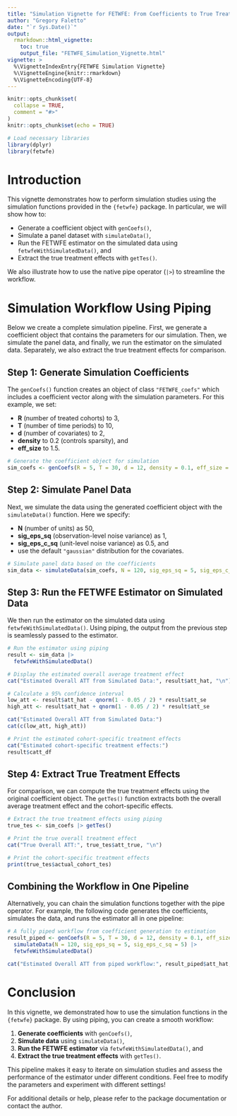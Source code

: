 ```yaml
---
title: "Simulation Vignette for FETWFE: From Coefficients to True Treatment Effects"
author: "Gregory Faletto"
date: "`r Sys.Date()`"
output:
  rmarkdown::html_vignette:
    toc: true
    output_file: "FETWFE_Simulation_Vignette.html"
vignette: >
  %\VignetteIndexEntry{FETWFE Simulation Vignette}
  %\VignetteEngine{knitr::rmarkdown}
  %\VignetteEncoding{UTF-8}
---
```


```r
knitr::opts_chunk$set(
  collapse = TRUE,
  comment = "#>"
)
knitr::opts_chunk$set(echo = TRUE)

```

```r
# Load necessary libraries
library(dplyr)
library(fetwfe)
```

# Introduction

This vignette demonstrates how to perform simulation studies using the simulation functions provided in the `{fetwfe}` package. In particular, we will show how to:
  
- Generate a coefficient object with `genCoefs()`,
- Simulate a panel dataset with `simulateData()`,
- Run the FETWFE estimator on the simulated data using `fetwfeWithSimulatedData()`, and
- Extract the true treatment effects with `getTes()`.

We also illustrate how to use the native pipe operator (`|>`) to streamline the workflow.

# Simulation Workflow Using Piping

Below we create a complete simulation pipeline. First, we generate a coefficient object that contains the parameters for our simulation. Then, we simulate the panel data, and finally, we run the estimator on the simulated data. Separately, we also extract the true treatment effects for comparison.

## Step 1: Generate Simulation Coefficients

The `genCoefs()` function creates an object of class `"FETWFE_coefs"` which includes a coefficient vector along with the simulation parameters. For this example, we set:
  
- **R** (number of treated cohorts) to 3,
- **T** (number of time periods) to 10,
- **d** (number of covariates) to 2,
- **density** to 0.2 (controls sparsity), and
- **eff_size** to 1.5.

```r
# Generate the coefficient object for simulation
sim_coefs <- genCoefs(R = 5, T = 30, d = 12, density = 0.1, eff_size = 2, seed = 101)
```

## Step 2: Simulate Panel Data

Next, we simulate the data using the generated coefficient object with the `simulateData()` function. Here we specify:

- **N** (number of units) as 50,
- **sig_eps_sq** (observation-level noise variance) as 1,
- **sig_eps_c_sq** (unit-level noise variance) as 0.5, and
- use the default `"gaussian"` distribution for the covariates.

```r
# Simulate panel data based on the coefficients
sim_data <- simulateData(sim_coefs, N = 120, sig_eps_sq = 5, sig_eps_c_sq = 5, distribution = "gaussian")
```

## Step 3: Run the FETWFE Estimator on Simulated Data

We then run the estimator on the simulated data using `fetwfeWithSimulatedData()`. Using piping, the output from the previous step is seamlessly passed to the estimator.

```r
# Run the estimator using piping
result <- sim_data |>
  fetwfeWithSimulatedData()

# Display the estimated overall average treatment effect
cat("Estimated Overall ATT from Simulated Data:", result$att_hat, "\n")

# Calculate a 95% confidence interval
low_att <- result$att_hat - qnorm(1 - 0.05 / 2) * result$att_se
high_att <- result$att_hat + qnorm(1 - 0.05 / 2) * result$att_se

cat("Estimated Overall ATT from Simulated Data:")
cat(c(low_att, high_att))

# Print the estimated cohort-specific treatment effects
cat("Estimated cohort-specific treatment effects:")
result$catt_df

```

## Step 4: Extract True Treatment Effects

For comparison, we can compute the true treatment effects using the original coefficient object. The `getTes()` function extracts both the overall average treatment effect and the cohort-specific effects.

```r
# Extract the true treatment effects using piping
true_tes <- sim_coefs |> getTes()

# Print the true overall treatment effect
cat("True Overall ATT:", true_tes$att_true, "\n")

# Print the cohort-specific treatment effects
print(true_tes$actual_cohort_tes)
```

## Combining the Workflow in One Pipeline

Alternatively, you can chain the simulation functions together with the pipe operator. For example, the following code generates the coefficients, simulates the data, and runs the estimator all in one pipeline:

```r
# A fully piped workflow from coefficient generation to estimation
result_piped <- genCoefs(R = 5, T = 30, d = 12, density = 0.1, eff_size = 2, seed = 2025) |>
  simulateData(N = 120, sig_eps_sq = 5, sig_eps_c_sq = 5) |>
  fetwfeWithSimulatedData()

cat("Estimated Overall ATT from piped workflow:", result_piped$att_hat, "\n")
```

# Conclusion

In this vignette, we demonstrated how to use the simulation functions in the `{fetwfe}` package. By using piping, you can create a smooth workflow:
  
1. **Generate coefficients** with `genCoefs()`,
2. **Simulate data** using `simulateData()`,
3. **Run the FETWFE estimator** via `fetwfeWithSimulatedData()`, and
4. **Extract the true treatment effects** with `getTes()`.

This pipeline makes it easy to iterate on simulation studies and assess the performance of the estimator under different conditions. Feel free to modify the parameters and experiment with different settings!

For additional details or help, please refer to the package documentation or contact the author.
